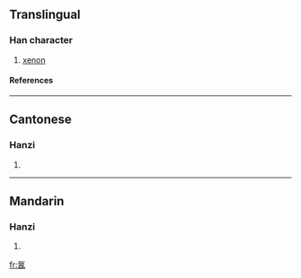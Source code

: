 ==Translingual==
===Han character===
{{Han char|rn=84|rad=气|as=06|sn=10|four=8061<sub>7</sub>|canj=人弓一金田 (ONMCW)}}
# [[xenon]]
====References====
{{Han ref|kx=0599.151|dkj=17062|hdz=32011.090|uh=6C25|ud=27685|bh=D244|bd=53828}}

----
==Cantonese==
===Hanzi===
{{yue-hanzi|jyut=|y=saan1, sin1}}
# {{defn|Cantonese}}

----
==Mandarin==
===Hanzi===
{{cmn-hanzi|pin=[[qíng]] ([[qing2]]), [[xī]] ([[xi1]])|wg=ch'ing<sup>2</sup>, hsi<sup>1</sup>}}
# {{defn|Mandarin}}

[[fr:氥]]